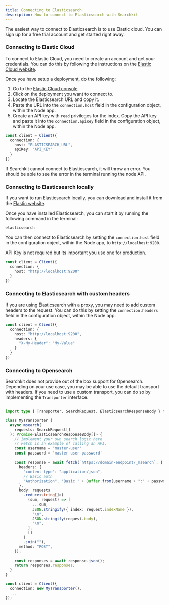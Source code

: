 ```yaml
---
title: Connecting to Elasticsearch
description: How to connect to Elasticsearch with Searchkit
---
```


The easiest way to connect to Elasticsearch is to use Elastic cloud. You can sign up for a free trial account and get started right away.

### Connecting to Elastic Cloud

To connect to Elastic Cloud, you need to create an account and get your credentials. You can do this by following the instructions on the [Elastic Cloud website](https://www.elastic.co/cloud).

Once you have setup a deployment, do the following:

1. Go to the [Elastic Cloud console](https://cloud.elastic.co/).
2. Click on the deployment you want to connect to.
3. Locate the Elasticsearch URL and copy it.
4. Paste the URL into the `connection.host` field in the configuration object, within the Node app.
5. Create an API key with `read` privileges for the index. Copy the API key and paste it into the `connection.apiKey` field in the configuration object, within the Node app. 

```ts
const client = Client({
  connection: {
    host: "ELASTICSEARCH_URL",
    apiKey: "API_KEY"
  }
})
```

If Searchkit cannot connect to Elasticsearch, it will throw an error. You should be able to see the error in the terminal running the node API.

### Connecting to Elasticsearch locally

If you want to run Elasticsearch locally, you can download and install it from the [Elastic website](https://www.elastic.co/downloads/elasticsearch).

Once you have installed Elasticsearch, you can start it by running the following command in the terminal:

```bash
elasticsearch
```

You can then connect to Elasticsearch by setting the `connection.host` field in the configuration object, within the Node app, to `http://localhost:9200`.

API Key is not required but its important you use one for production.

```ts
const client = Client({
  connection: {
    host: "http://localhost:9200"
  }
})
```

### Connecting to Elasticsearch with custom headers

If you are using Elasticsearch with a proxy, you may need to add custom headers to the request. You can do this by setting the `connection.headers` field in the configuration object, within the Node app.

```ts
const client = Client({
  connection: {
    host: "http://localhost:9200",
    headers: {
      "X-My-Header": "My-Value"
    }
  }
})
```


### Connecting to Opensearch

Searchkit does not provide out of the box support for Opensearch. Depending on your use case, you may be able to use the default transport with headers. If you need to use a custom transport, you can do so by implementing the `Transporter` interface.

```ts

import type { Transporter, SearchRequest, ElasticsearchResponseBody } from '@searchkit/api'

class MyTransporter {
  async msearch(
    requests: SearchRequest[]
  ): Promise<ElasticsearchResponseBody[]> {
    // Implement your own search logic here
    // Fetch is an example of calling an API.
    const username = 'master-user'
    const password = 'master-user-password'

    const response = await fetch(`https://domain-endpoint/_msearch`, {
      headers: {
        "content-type": "application/json",
        // Basic auth
        "Authorization", 'Basic ' + Buffer.from(username + ":" + password).toString('base64')
      },
      body: requests
        .reduce<string[]>(
          (sum, request) => [
            ...sum,
            JSON.stringify({ index: request.indexName }),
            "\n",
            JSON.stringify(request.body),
            "\n",
          ],
          []
        )
        .join(""),
      method: "POST",
    });

    const responses = await response.json();
    return responses.responses;
  }
}

const client = Client({
  connection: new MyTransporter(),
  ...
});
```

